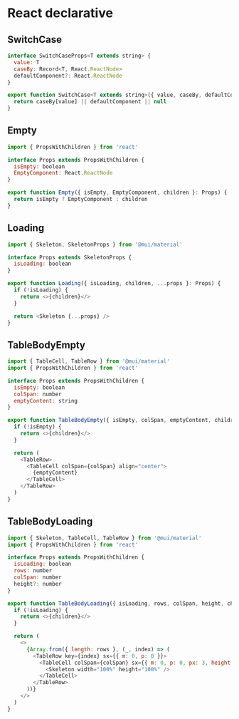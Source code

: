 # React declarative

## SwitchCase

```js filename="SwitchCase.tsx"
interface SwitchCaseProps<T extends string> {
  value: T
  caseBy: Record<T, React.ReactNode>
  defaultComponent?: React.ReactNode
}

export function SwitchCase<T extends string>({ value, caseBy, defaultComponent }: SwitchCaseProps<T>) {
  return caseBy[value] || defaultComponent || null
}
```

## Empty

```js filename="Empty.tsx"
import { PropsWithChildren } from 'react'

interface Props extends PropsWithChildren {
  isEmpty: boolean
  EmptyComponent: React.ReactNode
}

export function Empty({ isEmpty, EmptyComponent, children }: Props) {
  return isEmpty ? EmptyComponent : children
}
```

## Loading

```js filename="Loading.tsx"
import { Skeleton, SkeletonProps } from '@mui/material'

interface Props extends SkeletonProps {
  isLoading: boolean
}

export function Loading({ isLoading, children, ...props }: Props) {
  if (!isLoading) {
    return <>{children}</>
  }

  return <Skeleton {...props} />
}
```

## TableBodyEmpty

```js filename="TableBodyEmpty.tsx"
import { TableCell, TableRow } from '@mui/material'
import { PropsWithChildren } from 'react'

interface Props extends PropsWithChildren {
  isEmpty: boolean
  colSpan: number
  emptyContent: string
}

export function TableBodyEmpty({ isEmpty, colSpan, emptyContent, children }: Props) {
  if (!isEmpty) {
    return <>{children}</>
  }

  return (
    <TableRow>
      <TableCell colSpan={colSpan} align="center">
        {emptyContent}
      </TableCell>
    </TableRow>
  )
}
```

## TableBodyLoading

```js filename="TableBodyLoading.tsx"
import { Skeleton, TableCell, TableRow } from '@mui/material'
import { PropsWithChildren } from 'react'

interface Props extends PropsWithChildren {
  isLoading: boolean
  rows: number
  colSpan: number
  height?: number
}

export function TableBodyLoading({ isLoading, rows, colSpan, height, children }: Props) {
  if (!isLoading) {
    return <>{children}</>
  }

  return (
    <>
      {Array.from({ length: rows }, (_, index) => (
        <TableRow key={index} sx={{ m: 0, p: 0 }}>
          <TableCell colSpan={colSpan} sx={{ m: 0, p: 0, px: 3, height: height }}>
            <Skeleton width="100%" height="100%" />
          </TableCell>
        </TableRow>
      ))}
    </>
  )
}
```
